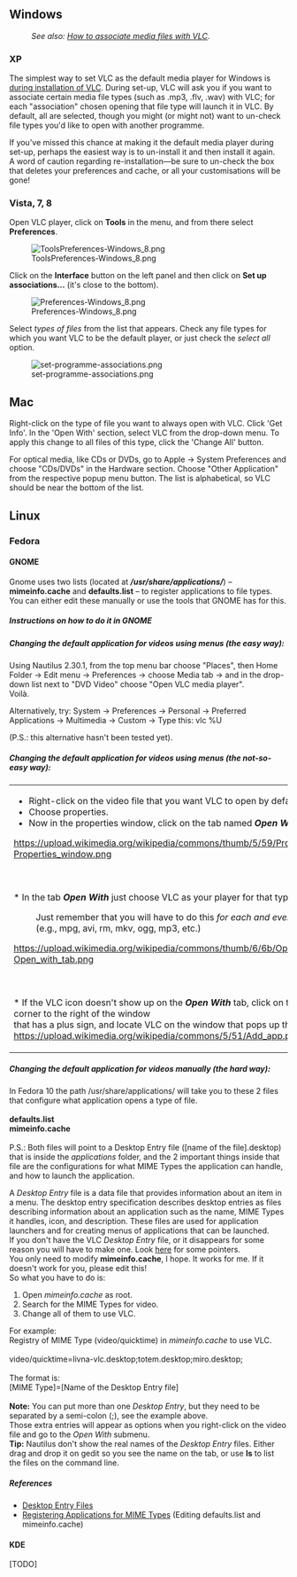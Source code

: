 {{Howto|make VLC the default media player}}
== Windows ==
:''See also: [[Windows#How_to_associate_media_files_with_VLC|How to associate media files with VLC]]''.

=== XP ===

The simplest way to set VLC as the default media player for Windows is [[Documentation:Play_HowTo/Installing_VLC|during installation of VLC]]. During set-up, VLC will ask you if you want to associate certain media file types (such as .mp3, .flv, .wav) with VLC; for each "association" chosen opening that file type will launch it in VLC. By default, all are selected, though you might (or might not) want to un-check file types you'd like to open with another programme.

If you've missed this chance at making it the default media player during set-up, perhaps the easiest way is to un-install it and then install it again.<br/>
A word of caution regarding re-installation—be sure to un-check the box that deletes your preferences and cache, or all your customisations will be gone!

=== Vista, 7, 8 ===

Open VLC player, click on '''Tools''' in the menu, and from there select '''Preferences'''.

[[File:ToolsPreferences-Windows 8.png]]

Click on the '''Interface''' button on the left panel and then click on '''Set up associations...''' (it's close to the bottom).

[[File:Preferences-Windows 8.png]]

Select ''types of files'' from the list that appears. Check any file types for which you want VLC to be the default player, or just check the ''select all'' option.

[[Image:set-programme-associations.png]]

== Mac ==
Right-click on the type of file you want to always open with VLC. Click 'Get Info'. In the 'Open With' section, select VLC from the drop-down menu. To apply this change to all files of this type, click the 'Change All' button.

For optical media, like CDs or DVDs, go to Apple -> System Preferences and choose "CDs/DVDs" in the Hardware section. Choose "Other Application" from the respective popup menu button. The list is alphabetical, so VLC should be near the bottom of the list.

== Linux ==

=== Fedora ===

==== GNOME ====

Gnome uses two lists (located at '''''/usr/share/applications/''''') – '''mimeinfo.cache''' and '''defaults.list''' – to register applications to file types.<br/>
You can either edit these manually or use the tools that GNOME has for this.<br/>


===== Instructions on how to do it in GNOME =====

===== Changing the default application for videos using menus (the easy way): =====

Using Nautilus 2.30.1, from the top menu bar choose "Places", then Home Folder -> Edit menu -> Preferences -> choose Media tab -> and in the drop-down list next to "DVD Video" choose "Open VLC media player".<br/>
Voilà.

Alternatively, try: System -> Preferences -> Personal -> Preferred Applications -> Multimedia -> Custom -> Type this: vlc %U

(P.S.: this alternative hasn't been tested yet).

===== Changing the default application for videos using menus (the not-so-easy way): =====

{| class="wikitable"
|
* Right-click on the video file that you want VLC to open by default.
* Choose properties.
* Now in the properties window, click on the tab named '''''Open With'''''.<br/>
https://upload.wikimedia.org/wikipedia/commons/thumb/5/59/Properties_window.png/800px-Properties_window.png
|-
| <br/>
* In the tab '''''Open With''''' just choose VLC as your player for that type of file.
: Just remember that you will have to do this ''for each and every type of video/audio file'' (e.g., mpg, avi, rm, mkv, ogg, mp3, etc.)<br/>
https://upload.wikimedia.org/wikipedia/commons/thumb/6/6b/Open_with_tab.png/800px-Open_with_tab.png
|-
| <br/>
* If the VLC icon doesn't show up on the '''''Open With''''' tab, click on the '''''add''''' button in the lower corner to the right of the window<br/>that has a plus sign, and locate VLC on the window that pops up that is called ''Add Application''.<br/>
https://upload.wikimedia.org/wikipedia/commons/5/51/Add_app.png
|}

===== Changing the default application for videos manually (the hard way): =====

In Fedora 10 the path /usr/share/applications/ will take you to these 2 files that configure what application opens a type of file.<br/>
<br/>
'''defaults.list'''<br/>
'''mimeinfo.cache'''<br/>
<br/>
P.S.: 
Both files will point to a Desktop Entry file ([name of the file].desktop) that is inside the ''applications'' folder, and the 2 important things inside that file are the configurations for what MIME Types the application can handle, and how to launch the application.

A ''Desktop Entry'' file is a data file that provides information about an item in a menu.
The desktop entry specification describes desktop entries as files describing information about an application such as the name, MIME Types it handles, icon, and description. These files are used for application launchers and for creating menus of applications that can be launched.<br/>
If you don't have the VLC ''Desktop Entry'' file, or it disappears for some reason you will have to make one. Look [http://library.gnome.org/admin/system-admin-guide/stable/menustructure-desktopentry.html.en here] for some pointers.
<br/>

You only need to modify '''mimeinfo.cache''', I hope. It works for me. If it doesn't work for you, please edit this!<br/>

So what you have to do is:
# Open ''mimeinfo.cache'' as root.
# Search for the MIME Types for video.
# Change all of them to use VLC.

For example:<br/>
Registry of MIME Type (video/quicktime) in ''mimeinfo.cache'' to use VLC.<br/>
<br/>
video/quicktime=livna-vlc.desktop;totem.desktop;miro.desktop;<br/>
<br/>
The format is:<br/>
[MIME Type]=[Name of the Desktop Entry file]<br/>
<br/>
'''Note:''' You can put more than one ''Desktop Entry'', but they need to be separated by a semi-colon (;), see the example above.<br/>
Those extra entries will appear as options when you right-click on the video file and go to the ''Open With'' submenu.<br/>
'''Tip:''' Nautilus don't show the real names of the ''Desktop Entry'' files. Either drag and drop it on gedit so you see the name on the tab, or use '''ls''' to list the files on the command line.

===== References =====
* [http://library.gnome.org/admin/system-admin-guide/stable/menustructure-desktopentry.html.en Desktop Entry Files]
* [http://library.gnome.org/admin/system-admin-guide/stable/mimetypes-registering.html.en Registering Applications for MIME Types] (Editing defaults.list and mimeinfo.cache)

==== KDE ====
[TODO]